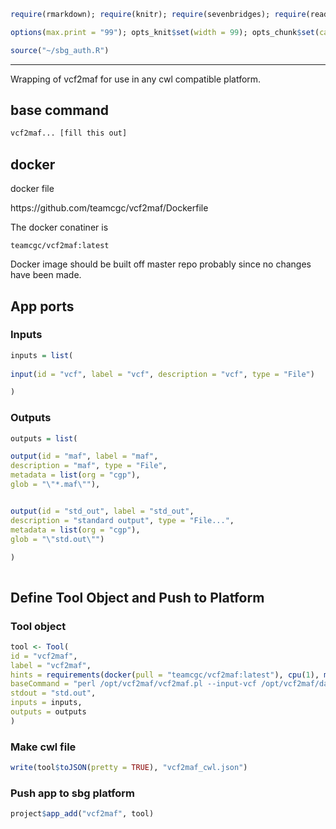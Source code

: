 
```r
require(rmarkdown); require(knitr); require(sevenbridges); require(readr);

options(max.print = "99"); opts_knit$set(width = 99); opts_chunk$set(cache=FALSE, tidy=FALSE)

source("~/sbg_auth.R")

```

<hr>

Wrapping of vcf2maf for use in any cwl compatible platform.

## base command

```sh

vcf2maf... [fill this out]

```

## docker 

docker file

https://github.com/teamcgc/vcf2maf/Dockerfile

The docker conatiner is

``` teamcgc/vcf2maf:latest ```

Docker image should be built off master repo probably since no changes have been made.

## App ports {.tabset .tabset-fade .tabset-tabs}

### Inputs

```r
inputs = list(
  
input(id = "vcf", label = "vcf", description = "vcf", type = "File")

)

```

### Outputs

```r

outputs = list(

output(id = "maf", label = "maf", 
description = "maf", type = "File",
metadata = list(org = "cgp"),
glob = "\"*.maf\""),


output(id = "std_out", label = "std_out", 
description = "standard output", type = "File...",
metadata = list(org = "cgp"),
glob = "\"std.out\"")
  
)



```

## Define Tool Object and Push to Platform {.tabset .tabset-fade .tabset-tabs}
  
### Tool object

```r

tool <- Tool(
id = "vcf2maf",
label = "vcf2maf",
hints = requirements(docker(pull = "teamcgc/vcf2maf:latest"), cpu(1), mem(1000)),
baseCommand = "perl /opt/vcf2maf/vcf2maf.pl --input-vcf /opt/vcf2maf/data/test.vcf --output-maf test.vep.maf && ls -lR",
stdout = "std.out",
inputs = inputs,
outputs = outputs
)


```

### Make cwl file

```r

write(tool$toJSON(pretty = TRUE), "vcf2maf_cwl.json")

```

### Push app to sbg platform

```r

project$app_add("vcf2maf", tool)

```

